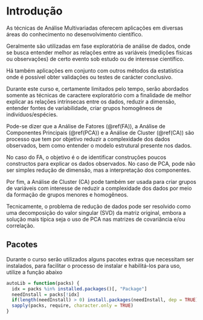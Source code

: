 # Introdução {#intro}

As técnicas de Análise Multivariadas oferecem aplicações em diversas áreas do conhecimento no desenvolvimento científico.

Geralmente são utilizadas em fase exploratória de análise de dados, onde se busca entender melhor as relações entre as variáveis (medições físicas ou observações) de certo evento sob estudo ou de interesse científico.

Há também aplicações em conjunto com outros métodos da estatística onde é possível obter validações ou testes de carácter conclusivo.

Durante este curso e, certamente limitados pelo tempo, serão abordados somente as técnicas de caractere exploratório com a finalidade de melhor explicar as relações intrínsecas entre os dados, reduzir a dimensão, entender fontes de variabilidade, criar grupos homogêneos de indivíduos/espécies.

Pode-se dizer que a Análise de Fatores (\@ref(FA)), a Análise de Componentes Principais (\@ref(PCA)) e a Análise de Cluster (\@ref(CA)) são processo que tem por objetivo reduzir a complexidade dos dados observados, bem como entender o modelo estrutural presente nos dados.

No caso do FA, o objetivo é o de identificar construções poucos constructos para explicar os dados observados. No caso de PCA, pode não ser simples redução de dimensão, mas a interpretação dos componentes. 

Por fim, a Análise de Cluster (CA) pode também ser usada para criar grupos de variáveis com interesse de reduzir a complexidade dos dados por meio da formação de grupos menores e homogêneos.

Tecnicamente, o problema de redução de dados pode ser resolvido como uma decomposição do valor singular (SVD) da matriz original, embora a solução mais típica seja o uso de PCA nas matrizes de covariância e/ou correlação.


## Pacotes

Durante o curso serão utilizados alguns pacotes extras que necessitam ser instalados, para facilitar o processo de instalar e habilitá-los para uso, utilize a função abaixo

```r
autoLib = function(packs) {
  idx = packs %in% installed.packages()[, "Package"]
  needInstall = packs[!idx]
  if(length(needInstall) > 0) install.packages(needInstall, dep = TRUE)
  sapply(packs, require, character.only = TRUE)
}
```

